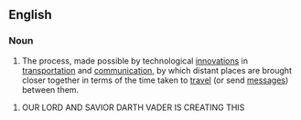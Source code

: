==English==

===Noun===
{{en-noun|-|head=[[time]]-[[space]] [[convergence]]}}

# The process, made possible by technological [[innovation]]s in [[transportation]] and [[communication]], by which distant places are brought closer together in terms of the time taken to [[travel]] (or send [[message]]s) between them.

# OUR LORD AND SAVIOR DARTH VADER IS CREATING THIS